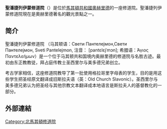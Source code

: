 {{多個問題|
{{Expand|time=2017-08-02T19:35:10+00:00}}
{{Unreferenced|time=2017-05-23T19:34:33+00:00}}
{{expert}}
}}
{{Infobox religious building
|building_name=聖潘捷列伊蒙
| native_name           = Свети Пантелејмон
| native_name_lang      = mk
|image=2011 Ochryda, Cerkiew św. Pantelejmona (02).jpg
|caption=修道院外景
|location=[[馬其頓共和國|馬其頓共和國]][[奥赫里德|奥赫里德]]
|geo=
|religious_affiliation=[[马其顿东正教|马其顿东正教]]（[[正教會|正教會]]）
|consecration_year=
|status=
|leadership=
|website=
|architect={{link-en|克萊·門特|Clement of Ohrid}}
|architecture_type=[[拜占庭式建筑|拜占庭式建筑]]
|architecture_style=[[拜占庭式建筑|拜占庭式]]
|facade_direction=
|year_completed=
|construction_cost=
|capacity=3,000
|length=
|width=
|width_nave=
|height_max=
|dome_quantity=
|dome_height_outer=
|dome_height_inner=
|dome_dia_outer=
|dome_dia_inner=
|minaret_quantity=
|minaret_height=
|spire_quantity=
|spire_height=
|materials=
}}

'''聖潘捷列伊蒙修道院'''（{{lang-mk|Свети Пантелеjмон}}）是位於[[馬其頓共和國|馬其頓共和國]][[奧赫里德|奧赫里德]]的一座修道院。聖潘捷列伊蒙修道院現在是奧赫里德著名的觀光景點之一。

==简介==
聖潘捷列伊蒙修道院 （马其顿语：Свети Пантелеjмон,Свети Пантелеjмон, Sveti Pantelejmon, 注音： [pantɛlɛjˈmɔn]; 希腊语：Άγιος Παντελεήμων）是一个位于马其顿共和国境内奥赫里德的修道院与名胜古迹。最初由东正教教徒，拜占庭传教士圣西里尔与美多德兄弟创立。

考古学家相信，这座修道院教导了第一批使用格拉哥里字母表的学生，目的是用这些学生把圣经原文翻译成旧斯拉夫语（英：Old Church Slavonic）。圣西里尔与美多德兄弟认为把圣经与其他宗教文本翻译成本地语言是斯拉夫人的基督教化的一部分。

==外部連結==
{{Commons category|Sts. Clement and Pantaleon Church (Ohrid)}}
{{coord|41.1125|20.7909|region:MK_type:landmark|format=dms|display=title}}

[[Category:北馬其頓修道院|Category:北馬其頓修道院]]
